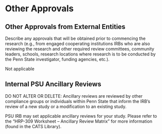 # Other Approvals

## Other Approvals from External Entities

::: {.instr_box}

Describe any approvals that will be obtained prior to commencing the
research (e.g., from engaged cooperating institutions IRBs who are
also reviewing the research and other required review committees,
community leaders, schools, research locations where research is to be
conducted by the Penn State investigator, funding agencies, etc.).

:::

Not applicable

## Internal PSU Ancillary Reviews

::: {.instr_box}

DO NOT ALTER OR DELETE: 
Ancillary reviews are reviewed by other compliance groups or individuals within Penn State that inform the IRB’s review of a new study or a modification to an existing study.

PSU IRB may set applicable ancillary reviews for your study. Please refer to the “HRP-309 Worksheet – Ancillary Review Matrix” for more information (found in the CATS Library).

:::
